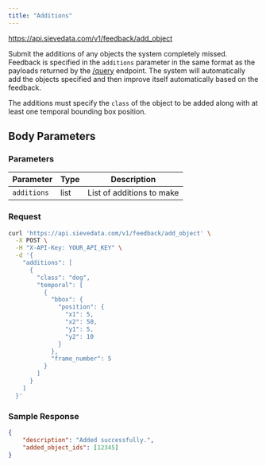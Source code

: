 ```yaml
---
title: "Additions"
---
```



<Request method="POST">https://api.sievedata.com/v1/feedback/add_object</Request>

Submit the additions of any objects the system completely missed. Feedback is specified in the `additions` parameter in the same format as the payloads returned by the [/query](/query/metadata) endpoint. The system will automatically add the objects specified and then improve itself automatically based on the feedback.

The additions must specify the `class` of the object to be added along with at least one temporal bounding box position.

## Body Parameters

### Parameters

| Parameter | Type | Description |
| ---- | ----- | ---- |
| `additions` | list | List of additions to make |

### Request

```bash Terminal
curl 'https://api.sievedata.com/v1/feedback/add_object' \
  -X POST \
  -H "X-API-Key: YOUR_API_KEY" \
  -d '{
    "additions": [
      {
        "class": "dog",
        "temporal": [
          {
            "bbox": {
              "position": {
                "x1": 5,
                "x2": 50,
                "y1": 5,
                "y2": 10
              }
            },
            "frame_number": 5
          }
        ]
      }
    ]
  }'
```

### Sample Response

```json
{
    "description": "Added successfully.",
    "added_object_ids": [12345]
}
```